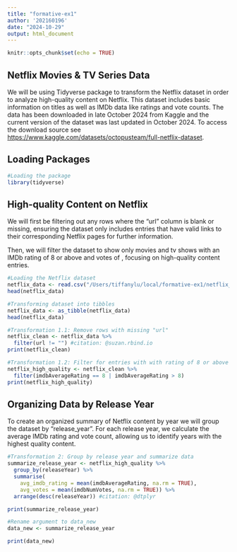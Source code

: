 ```yaml
---
title: "formative-ex1"
author: '202160196'
date: "2024-10-29"
output: html_document
---
```


```r
knitr::opts_chunk$set(echo = TRUE)
```

## Netflix Movies & TV Series Data

We will be using Tidyverse package to transform the Netflix dataset in order to analyze high-quality content on Netflix. This dataset includes basic information on titles as well as IMDb data like ratings and vote counts. The data has been downloaded in late October 2024 from Kaggle and the current version of the dataset was last updated in October 2024. To access the download source see <https://www.kaggle.com/datasets/octopusteam/full-netflix-dataset>.

## Loading Packages

```r
#Loading the package
library(tidyverse)
```

## High-quality Content on Netflix

We will first be filtering out any rows where the "url" column is blank or missing, ensuring the dataset only includes entries that have valid links to their corresponding Netflix pages for further information.

Then, we will filter the dataset to show only movies and tv shows with an IMDb rating of 8 or above and votes of , focusing on high-quality content entries.

```r
#Loading the Netflix dataset
netflix_data <- read.csv("/Users/tiffanylu/local/formative-ex1/netflix_data.csv")
head(netflix_data)

#Transforming dataset into tibbles
netflix_data <- as_tibble(netflix_data)
head(netflix_data)

#Transformation 1.1: Remove rows with missing "url" 
netflix_clean <- netflix_data %>%
  filter(url != "") #citation: @suzan.rbind.io
print(netflix_clean)

#Transformation 1.2: Filter for entries with with rating of 8 or above
netflix_high_quality <- netflix_clean %>%
  filter(imdbAverageRating == 8 | imdbAverageRating > 8)
print(netflix_high_quality)

```

## Organizing Data by Release Year

To create an organized summary of Netflix content by year we will group the dataset by "release_year". For each release year, we calculate the average IMDb rating and vote count, allowing us to identify years with the highest quality content.

```r
#Transformation 2: Group by release year and summarize data
summarize_release_year <- netflix_high_quality %>%
  group_by(releaseYear) %>%
  summarise(
    avg_imdb_rating = mean(imdbAverageRating, na.rm = TRUE),
    avg_votes = mean(imdbNumVotes, na.rm = TRUE)) %>%
  arrange(desc(releaseYear)) #citation: @dtplyr

print(summarize_release_year)

#Rename argument to data_new
data_new <- summarize_release_year

print(data_new)



```
